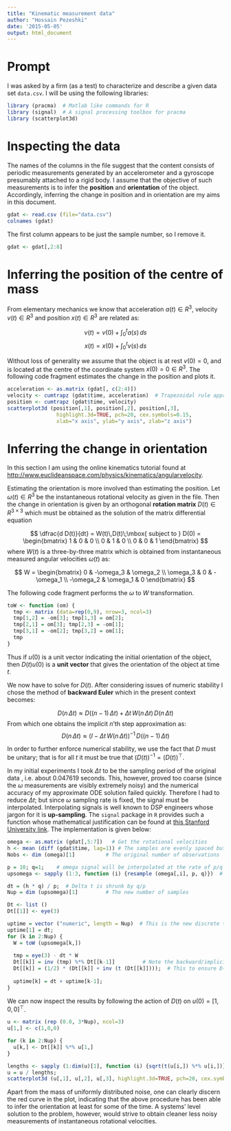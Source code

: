 ```yaml
---
title: "Kinematic measurement data"
author: "Hossain Pezeshki"
date: '2015-05-05'
output: html_document
---
```


# Prompt #
I was asked by a firm (as a test) to characterize and describe a given data set `data.csv`.
I will be using the following libraries:
```r
library (pracma)  # Matlab like commands for R
library (signal)  # A signal processing toolbox for pracma
library (scatterplot3d)
```

# Inspecting the data #
The names of the columns in the file suggest that the content consists of periodic measurements
generated by an accelerometer and a gyroscope presumably attached to a rigid body.
I assume that the objective of such measurements is to infer the **position** and
**orientation** of the object.
Accordingly, inferring the change in position and in orientation are my aims in this document.

```r
gdat <- read.csv (file="data.csv")
colnames (gdat)
```

The first column appears to be just the sample number, so I remove it.
```r
gdat <- gdat[,2:8]
```

# Inferring the position of the centre of mass #
From elementary mechanics we know that acceleration $a(t)\in R^3$, velocity $v(t) \in R^3$ 
and position $x(t) \in R^3$
are related as:

$$ v(t) = v(0) + \int_0^t a(s)\,ds$$
$$ x(t) = x(0) + \int_0^t v(s)\,ds$$

Without loss of generality we assume that the object is at rest $v(0)=0$, and is located at the centre
of the coordinate system $x(0) = 0\in R^3$. The following code fragment estimates the change
in the position and plots it.

```r
acceleration <- as.matrix (gdat[, c(2:4)])
velocity <- cumtrapz (gdat$time, acceleration)  # Trapezoidal rule approximation of the integrals.
position <- cumtrapz (gdat$time, velocity)
scatterplot3d (position[,1], position[,2], position[,3],
				highlight.3d=TRUE, pch=20, cex.symbols=0.15,
				xlab="x axis", ylab="y axis", zlab="z axis")
```

# Inferring the change in orientation #
In this section I am using the online kinematics tutorial
found at [http://www.euclideanspace.com/physics/kinematics/angularvelocity](http://www.euclideanspace.com/physics/kinematics/angularvelocity).

Estimating the orientation is more involved than estimating the position. 
Let $\omega(t) \in R^3$ be the instantaneous 
rotational velocity as given in the file. Then the change in orientation is given by
an orthogonal **rotation matrix** $D(t) \in R^{3\times3}$ which must be obtained
as the solution of the matrix differential equation

$$ \dfrac{d D(t)}{dt} = W(t)\,D(t)\;\mbox{ subject to } D(0) = 
\begin{bmatrix}
1 & 0 & 0 \\
0 & 1 & 0 \\
0 & 0 & 1
\end{bmatrix} $$
where $W(t)$ is a three-by-three matrix which is obtained from instantaneous
measured angular velocities $\omega(t)$ as:

$$ W = \begin{bmatrix}
0 & -\omega_3 & \omega_2 \\
\omega_3 & 0 & -\omega_1 \\
-\omega_2 & \omega_1 & 0 
\end{bmatrix} $$

The following code fragment performs the $\omega$ to $W$ transformation.
```r
toW <- function (om) {
  tmp <- matrix (data=rep(0,9), nrow=3, ncol=3)
  tmp[1,2] = -om[3]; tmp[1,3] = om[2];
  tmp[2,1] = om[3]; tmp[2,3] = -om[1];
  tmp[3,1] = -om[2]; tmp[3,2] = om[1];
  tmp
}
```

Thus if $u(0)$ is a unit vector indicating the initial orientation of the object,
then $D(t) u(0)$ is a **unit vector** that gives the orientation of the object
at time $t$.

We now have to solve for $D(t)$.
After considering issues of numeric stability I chose the method of **backward Euler** which
in the present context becomes:

$$ D(n\,\Delta t) \approx D((n-1)\,\Delta t) + \Delta t\, W(n\,\Delta t)\, D(n\,\Delta t)$$
From which one obtains the implicit $n$'th step approximation as:
$$ D(n\,\Delta t) \approx \left(I - \Delta t\, W(n\,\Delta t)\right)^{-1}\, D((n-1)\,\Delta t)$$

In order to further enforce numerical stability, we use the fact that $D$ must be unitary;
that is
for all $t$ it must be true that $\left(D(t)\right)^{-1} = \left(D(t)\right)^{\top}$.

In my initial experiments I took $\Delta t$ to be the sampling period of the original data
, i.e. about $0.047619$ seconds. This, however, proved too coarse (since the $\omega$ measurements
are visibly extremely noisy) and the numerical accuracy of my approximate ODE solution failed quickly.
Therefore I had to reduce $\Delta t$; but since $\omega$ sampling rate is fixed, 
the signal must be interpolated. Interpolating signals is well known to DSP engineers
whose jargon for it is __up-sampling__. The `signal` package in `R` provides such
a function whose mathematical justification can be found
at [this Stanford University link](https://ccrma.stanford.edu/~jos/resample/Theory_Ideal_Bandlimited_Interpolation.html).
The implementation is given below:


```r
omega <- as.matrix (gdat[,5:7])   # Get the rotational velocities
h <- mean (diff (gdat$time, lag=1)) # The samples are evenly spaced but for tiny variations.
Nobs <- dim (omega)[1]			# The original number of observations

p = 10; q=1;  	# omega signal will be interpolated at the rate of p/q
upsomega <- sapply (1:3, function (i) {resample (omega[,i], p, q)})  # upsampled omega

dt = (h * q) / p;  # Delta t is shrunk by q/p
Nup = dim (upsomega)[1]			# The new number of samples

Dt <- list ()
Dt[[1]] <- eye(3)

uptime = vector ("numeric", length = Nup)  # This is the new discrete time axis
uptime[1] = dt;
for (k in 2:Nup) {
  W = toW (upsomega[k,])
  
  tmp = eye(3) - dt * W
  Dt[[k]] = inv (tmp) %*% Dt[[k-1]]			# Note the backward/implicit Euler
  Dt[[k]] = (1/2) * (Dt[[k]] + inv (t (Dt[[k]])));	# This to ensure D(t) remains unitary
  
  uptime[k] = dt + uptime[k-1];
}
```

We can now inspect the results by following the action of $D(t)$ on $u(0) = [1,0,0]^\top$.
```r
u <- matrix (rep (0.0, 3*Nup), ncol=3)
u[1,] <- c(1,0,0)

for (k in 2:Nup) {
  u[k,] <- Dt[[k]] %*% u[1,]
}

lengths <- sapply (1:dim(u)[1], function (i) {sqrt(t(u[i,]) %*% u[i,])})
u = u / lengths;
scatterplot3d (u[,1], u[,2], u[,3], highlight.3d=TRUE, pch=20, cex.symbols=0.1)
```

Apart from the mass of uniformly distributed noise, one can clearly discern the red curve in the plot,
indicating that the above procedure has been able to infer the orientation at least for some of
the time. A systems' level solution to the problem, however, would strive to obtain cleaner less noisy
measurements of instantaneous rotational velocities.
<br><br><br>





















